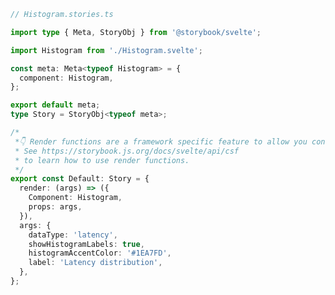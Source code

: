 ```ts
// Histogram.stories.ts

import type { Meta, StoryObj } from '@storybook/svelte';

import Histogram from './Histogram.svelte';

const meta: Meta<typeof Histogram> = {
  component: Histogram,
};

export default meta;
type Story = StoryObj<typeof meta>;

/*
 *👇 Render functions are a framework specific feature to allow you control on how the component renders.
 * See https://storybook.js.org/docs/svelte/api/csf
 * to learn how to use render functions.
 */
export const Default: Story = {
  render: (args) => ({
    Component: Histogram,
    props: args,
  }),
  args: {
    dataType: 'latency',
    showHistogramLabels: true,
    histogramAccentColor: '#1EA7FD',
    label: 'Latency distribution',
  },
};
```
